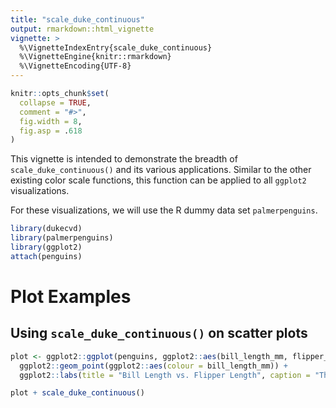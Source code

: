 ```yaml
---
title: "scale_duke_continuous"
output: rmarkdown::html_vignette
vignette: >
  %\VignetteIndexEntry{scale_duke_continuous}
  %\VignetteEngine{knitr::rmarkdown}
  %\VignetteEncoding{UTF-8}
---
```


```r
knitr::opts_chunk$set(
  collapse = TRUE,
  comment = "#>",
  fig.width = 8,
  fig.asp = .618
)
```

This vignette is intended to demonstrate the breadth of `scale_duke_continuous()` and its
various applications. Similar to the other existing color scale functions, this function
can be applied to all `ggplot2` visualizations. 

For these visualizations, we will use the R dummy data set `palmerpenguins`.

```r
library(dukecvd)
library(palmerpenguins)
library(ggplot2)
attach(penguins)
```

# Plot Examples

## Using `scale_duke_continuous()` on scatter plots

```r
plot <- ggplot2::ggplot(penguins, ggplot2::aes(bill_length_mm, flipper_length_mm)) +
  ggplot2::geom_point(ggplot2::aes(colour = bill_length_mm)) +
  ggplot2::labs(title = "Bill Length vs. Flipper Length", caption = "There are three different species of penguins.", x = "Bill Length (mm)", y = "Flipper Length (mm)")

plot + scale_duke_continuous()
```


